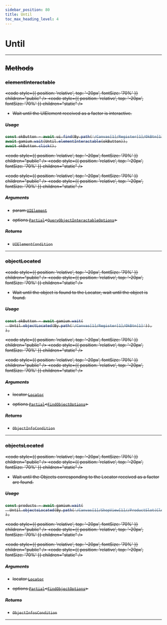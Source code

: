 ```yaml
---
sidebar_position: 80
title: Until
toc_max_heading_level: 4
---
```


# Until <s generated />

<hr class="solid" /> <s generated />

## Methods <s generated />

### elementInteractable <s generated />

<s childtag /> <code
  style={{ position: 'relative', top: '-20px', fontSize: '70%' }}
  children="public"
/> <code
  style={{ position: 'relative', top: '-20px', fontSize: '70%' }}
  children="static"
/> <s generated />

- Wait until the UIElement received as a factor is interactive.

##### Usage

```ts
const okButton = await ui.find(By.path('/Canvas[1]/Register[1]/OkBtn[1]'));
await gamium.wait(Until.elementInteractable(okButton));
await okButton.click();
```

<s childtag /> <code
  style={{ position: 'relative', top: '-20px', fontSize: '70%' }}
  children="public"
/> <code
  style={{ position: 'relative', top: '-20px', fontSize: '70%' }}
  children="static"
/> <s generated />

<s childtag /> <code
  style={{ position: 'relative', top: '-20px', fontSize: '70%' }}
  children="public"
/> <code
  style={{ position: 'relative', top: '-20px', fontSize: '70%' }}
  children="static"
/> <s generated />

##### Arguments <s generated />

- param [`UIElement`](ui-element) <s generated />

- options [`Partial`](https://www.typescriptlang.org/docs/handbook/utility-types.html#partialtype)<[`QueryObjectInteractableOptions`](../types/query-object-interactable-options)> <s generated />

##### Returns <s generated />

- `UIElementCondition` <s generated />

<hr class="solid" /> <s generated />

### objectLocated <s generated />

<s childtag /> <code
  style={{ position: 'relative', top: '-20px', fontSize: '70%' }}
  children="public"
/> <code
  style={{ position: 'relative', top: '-20px', fontSize: '70%' }}
  children="static"
/> <s generated />

- Wait until the object is found to the Locator, wait until the object is found.

##### Usage

```ts
const okButton = await gamium.wait(
  Until.objectLocated(By.path('/Canvas[1]/Register[1]/OkBtn[1]')),
);
```

<s childtag /> <code
  style={{ position: 'relative', top: '-20px', fontSize: '70%' }}
  children="public"
/> <code
  style={{ position: 'relative', top: '-20px', fontSize: '70%' }}
  children="static"
/> <s generated />

<s childtag /> <code
  style={{ position: 'relative', top: '-20px', fontSize: '70%' }}
  children="public"
/> <code
  style={{ position: 'relative', top: '-20px', fontSize: '70%' }}
  children="static"
/> <s generated />

##### Arguments <s generated />

- locator [`Locator`](../types/locator) <s generated />

- options [`Partial`](https://www.typescriptlang.org/docs/handbook/utility-types.html#partialtype)<[`FindObjectOptions`](../types/find-object-options)> <s generated />

##### Returns <s generated />

- `ObjectInfoCondition` <s generated />

<hr class="solid" /> <s generated />

### objectsLocated <s generated />

<s childtag /> <code
  style={{ position: 'relative', top: '-20px', fontSize: '70%' }}
  children="public"
/> <code
  style={{ position: 'relative', top: '-20px', fontSize: '70%' }}
  children="static"
/> <s generated />

- Wait until the Objects corresponding to the Locator received as a factor are found.

##### Usage

```ts
const products = await gamium.wait(
  Until.objectsLocated(By.path('/Canvas[1]/ShopView[1]//ProductSlot(Clone)')),
);
```

<s childtag /> <code
  style={{ position: 'relative', top: '-20px', fontSize: '70%' }}
  children="public"
/> <code
  style={{ position: 'relative', top: '-20px', fontSize: '70%' }}
  children="static"
/> <s generated />

<s childtag /> <code
  style={{ position: 'relative', top: '-20px', fontSize: '70%' }}
  children="public"
/> <code
  style={{ position: 'relative', top: '-20px', fontSize: '70%' }}
  children="static"
/> <s generated />

##### Arguments <s generated />

- locator [`Locator`](../types/locator) <s generated />

- options [`Partial`](https://www.typescriptlang.org/docs/handbook/utility-types.html#partialtype)<[`FindObjectOptions`](../types/find-object-options)> <s generated />

##### Returns <s generated />

- `ObjectInfosCondition` <s generated />

<hr class="solid" /> <s generated />
